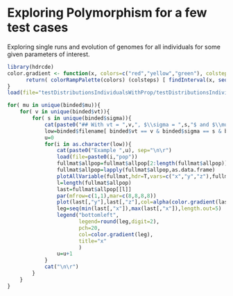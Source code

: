 # Exploring Polymorphism for a few test cases

Exploring single runs and evolution of genomes for all individuals for some given parameters of interest.


```r
library(hdrcde)
color.gradient <- function(x, colors=c("red","yellow","green"), colsteps=100) {
      return( colorRampPalette(colors) (colsteps) [ findInterval(x, seq(min(x),max(x), length.out=colsteps)) ] )
}
load(file="testDistributionsIndividualsWithProp/testDistributionsIndividualsWithProp_abies0/crossExplore.bin")
```

```r


for( mu in unique(binded$mu)){
    for( v in unique(binded$vt)){
        for( s in unique(binded$sigma)){
            cat(paste0("## With vt = ",v,", $\\sigma = ",s,"$ and $\\mu = ",mu,"$"), sep="\n\r")
            low=binded$filename[ binded$vt == v & binded$sigma == s & binded$mu == mu]
            u=0
            for(i in as.character(low)){
                cat(paste0("Example ",u), sep="\n\r")
                load(file=paste0(i,"pop"))
                fullmat$allpop=fullmat$allpop[2:length(fullmat$allpop)]
                fullmat$allpop=lapply(fullmat$allpop,as.data.frame)
                plotAllVariable(fullmat,hdr=T,vars=c("x","y","z"),fullmat$summary[,"theta"],t=fullmat$summary[,"t"],main=bquote( mu == .(0.01) ~ k[z] == 2 ~ k[y]== 1 ~ sigma[s] == .(4)))
                l=length(fullmat$allpop)
                last=fullmat$allpop[[l]]
                par(mfrow=c(1,1),mar=c(8,8,8,8))
                plot(last[,"y"],last[,"z"],col=alpha(color.gradient(last[,"x"]),.5),ylab="z",xlab="y",ylim=c(0,1),xlim=c(0,1),pch=20,main="genome of last generation",cex=2)
                leg=seq(min(last[,"x"]),max(last[,"x"]),length.out=5)
                legend("bottomleft",
                       legend=round(leg,digit=2),
                       pch=20,
                       col=color.gradient(leg),
                       title="x"
                       )
                u=u+1
            }
            cat("\n\r")
        }
    }
}

```
